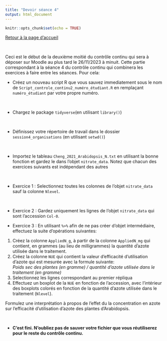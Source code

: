 ```yaml
---
title: "Devoir séance 4"
output: html_document
---
```


```r
knitr::opts_chunk$set(echo = TRUE)
```


[Retour à la page d'accueil](https://scortijo.github.io/2023_L3_R/)

<br>

Ceci est le début de la deuxième moitié du contrôle continu qui sera à déposer sur Moodle au plus tard le 26/11/2023 à minuit. Cette partie correspondant à la séance 4 du contrôle continu qui combinera les exercices à faire entre les séances. Pour cela:


- Créez un nouveau script R que vous sauvez immediatement sous le nom de `Script_controle_continu2_numéro_étudiant.R` en remplaçant `numéro_étudiant` par votre propre numéro.

<br>

- Chargez le package `tidyverse`(en utilisant `library()`)

<br>

- Définissez votre répertoire de travail dans le dossier `session4_organisations`  (en utilisant `setwd()`)

<br>

- Importez le tableau `Cheng_2021_Arabidopsis_N.txt` en utilisant la bonne fonction et gardez le dans l'objet `nitrate_data`. 
Notez que chacun des exercices suivants est indépendant des autres

<br>


- Exercice 1 :  Selectionnez toutes les colonnes de l'objet `nitrate_data` sauf la colonne `Nlevel`.

<br>

- Exercice 2 : Gardez uniquement les lignes de l'objet `nitrate_data` qui sont l'accession `Col-0`.


- Exercice 3 : En utilisant `%>%` afin de ne pas créer d'objet intermédiaire, effectuez la suite d'opérations suivantes:
1. Créez la colonne `AppliedN_g`, à partir de la colonne `AppliedN_mg` qui contient, en grammes (au lieu de milligrammes) la quantité d'azote utilisée dans le traitement.
2. Créez la colonne `NUE` qui contient la valeur d'efficacité d'utilisation d'azote qui est mesurée avec la formule suivante:         
*Poids sec des plantes (en gramme) / quantité d'azote utilisée dans le traitement (en gramme)*
3. Selectionnez les lignes correspondant au premier répliqua
4. Effectuez un boxplot de la `NUE` en fonction de l'accession, avec l'intérieur des boxplots colorés en fonction de la quantité d'azote utilisée dans le traitement (`Nlevel`).

Formulez une interprétation à propos de l'effet du la concentration en azote sur l'efficacité d'utilisation d'azote des plantes d'Arabidopsis. 


<br>

- **C'est fini. N'oubliez pas de sauver votre fichier que vous réutiliserez pour le reste du contrôle continu.**


